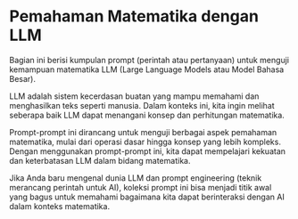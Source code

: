 
# Pemahaman Matematika dengan LLM


Bagian ini berisi kumpulan prompt (perintah atau pertanyaan) untuk menguji kemampuan matematika LLM (Large Language Models atau Model Bahasa Besar).

LLM adalah sistem kecerdasan buatan yang mampu memahami dan menghasilkan teks seperti manusia. Dalam konteks ini, kita ingin melihat seberapa baik LLM dapat menangani konsep dan perhitungan matematika.

Prompt-prompt ini dirancang untuk menguji berbagai aspek pemahaman matematika, mulai dari operasi dasar hingga konsep yang lebih kompleks. Dengan menggunakan prompt-prompt ini, kita dapat mempelajari kekuatan dan keterbatasan LLM dalam bidang matematika.

Jika Anda baru mengenal dunia LLM dan prompt engineering (teknik merancang perintah untuk AI), koleksi prompt ini bisa menjadi titik awal yang bagus untuk memahami bagaimana kita dapat berinteraksi dengan AI dalam konteks matematika.

<ContentFileNames section="prompts/mathematics" lang="en"/>
